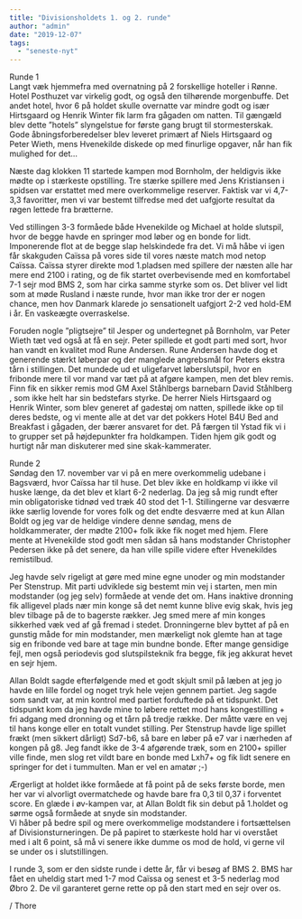 ```yaml
---
title: "Divisionsholdets 1. og 2. runde"
author: "admin"
date: "2019-12-07"
tags: 
  - "seneste-nyt"
---
```


Runde 1  
Langt væk hjemmefra med overnatning på 2 forskellige hoteller i Rønne. Hotel Posthuzet var virkelig godt, og også den tilhørende morgenbuffe. Det andet hotel, hvor 6 på holdet skulle overnatte var mindre godt og især Hirtsgaard og Henrik Winter fik larm fra gågaden om natten. Til gængæld blev dette ”hotels” slyngelstue for første gang brugt til stormesterskak. Gode åbningsforberedelser blev leveret primært af Niels Hirtsgaard og Peter Wieth, mens Hvenekilde diskede op med finurlige opgaver, når han fik mulighed for det…  
  
Næste dag klokken 11 startede kampen mod Bornholm, der heldigvis ikke mødte op i stærkeste opstilling. Tre stærke spillere med Jens Kristiansen i spidsen var erstattet med mere overkommelige reserver. Faktisk var vi 4,7-3,3 favoritter, men vi var bestemt tilfredse med det uafgjorte resultat da røgen lettede fra brætterne.  
  
Ved stillingen 3-3 formåede både Hvenekilde og Michael at holde slutspil, hvor de begge havde en springer mod løber og en bonde for lidt. Imponerende flot at de begge slap helskindede fra det. Vi må håbe vi igen får skakguden Caïssa på vores side til vores næste match mod netop Caïssa. Caïssa styrer direkte mod 1.pladsen med spillere der næsten alle har mere end 2100 i rating, og de fik startet overbevisende med en komfortabel 7-1 sejr mod BMS 2, som har cirka samme styrke som os. Det bliver vel lidt som at møde Rusland i næste runde, hvor man ikke tror der er nogen chance, men hov Danmark klarede jo sensationelt uafgjort 2-2 ved hold-EM i år. En vaskeægte overraskelse.

Foruden nogle ”pligtsejre” til Jesper og undertegnet på Bornholm, var Peter Wieth tæt ved også at få en sejr. Peter spillede et godt parti med sort, hvor han vandt en kvalitet mod Rune Andersen. Rune Andersen havde dog et generende stærkt løberpar og der manglede angrebsmål for Peters ekstra tårn i stillingen. Det mundede ud et uligefarvet løberslutspil, hvor en fribonde mere til vor mand var tæt på at afgøre kampen, men det blev remis. Finn fik en sikker remis mod GM Axel Ståhlbergs barnebarn David Ståhlberg , som ikke helt har sin bedstefars styrke. De herrer Niels Hirtsgaard og Henrik Winter, som blev generet af gadestøj om natten, spillede ikke op til deres bedste, og vi mente alle at det var det pokkers Hotel B4U Bed and Breakfast i gågaden, der bærer ansvaret for det. På færgen til Ystad fik vi i to grupper set på højdepunkter fra holdkampen. Tiden hjem gik godt og hurtigt når man diskuterer med sine skak-kammerater.

Runde 2  
Søndag den 17. november var vi på en mere overkommelig udebane i Bagsværd, hvor Caïssa har til huse. Det blev ikke en holdkamp vi ikke vil huske længe, da det blev et klart 6-2 nederlag. Da jeg så mig rundt efter min obligatoriske tidnød ved træk 40 stod det 1-1. Stillingerne var desværre ikke særlig lovende for vores folk og det endte desværre med at kun Allan Boldt og jeg var de heldige vindere denne søndag, mens de holdkammerater, der mødte 2100+ folk ikke fik noget med hjem. Flere mente at Hvenekilde stod godt men sådan så hans modstander Christopher Pedersen ikke på det senere, da han ville spille videre efter Hvenekildes remistilbud.  
  
Jeg havde selv rigeligt at gøre med mine egne unoder og min modstander Per Stenstrup. Mit parti udviklede sig bestemt min vej i starten, men min modstander (og jeg selv) formåede at vende det om. Hans inaktive dronning fik alligevel plads nær min konge så det nemt kunne blive evig skak, hvis jeg blev tilbage på de to bagerste rækker. Jeg smed mere af min konges sikkerhed væk ved af gå fremad i stedet. Dronningerne blev byttet af på en gunstig måde for min modstander, men mærkeligt nok glemte han at tage sig en fribonde ved bare at tage min bundne bonde. Efter mange gensidige fejl, men også periodevis god slutspilsteknik fra begge, fik jeg akkurat hevet en sejr hjem.

Allan Boldt sagde efterfølgende med et godt skjult smil på læben at jeg jo havde en lille fordel og noget tryk hele vejen gennem partiet. Jeg sagde som sandt var, at min kontrol med partiet forduftede på et tidspunkt. Det tidspunkt kom da jeg havde mine to løbere rettet mod hans kongestilling + fri adgang med dronning og et tårn på tredje række. Der måtte være en vej til hans konge eller en totalt vundet stilling. Per Stenstrup havde lige spillet frækt (men sikkert dårligt) Sd7-b6, så bare en løber på e7 var i nærheden af kongen på g8. Jeg fandt ikke de 3-4 afgørende træk, som en 2100+ spiller ville finde, men slog ret vildt bare en bonde med Lxh7+ og fik lidt senere en springer for det i tummulten. Man er vel en amatør ;-)  
  
Ærgerligt at holdet ikke formåede at få point på de seks første borde, men her var vi alvorligt overmatchede og havde bare fra 0,3 til 0,37 i forventet score. En glæde i øv-kampen var, at Allan Boldt fik sin debut på 1.holdet og sørme også formåede at snyde sin modstander.  
Vi håber på bedre spil og mere overkommelige modstandere i fortsættelsen af Divisionsturneringen. De på papiret to stærkeste hold har vi overstået med i alt 6 point, så må vi senere ikke dumme os mod de hold, vi gerne vil se under os i slutstillingen.  
  
I runde 3, som er den sidste runde i dette år, får vi besøg af BMS 2. BMS har fået en uheldig start med 1-7 mod Caïssa og senest et 3-5 nederlag mod Øbro 2. De vil garanteret gerne rette op på den start med en sejr over os.

/ Thore
